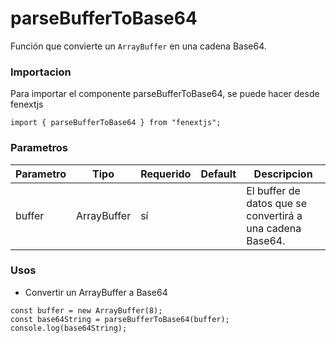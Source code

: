 # parseBufferToBase64

Función que convierte un `ArrayBuffer` en una cadena Base64.

### Importacion

Para importar el componente parseBufferToBase64, se puede hacer desde fenextjs

```tsx copy
import { parseBufferToBase64 } from "fenextjs";
```

### Parametros

| Parametro | Tipo | Requerido | Default | Descripcion |
| --------- | ---- | --------- | ------- | ----------- |
| buffer | ArrayBuffer | sí |  | El buffer de datos que se convertirá a una cadena Base64. |
### Usos

- Convertir un ArrayBuffer a Base64

```tsx copy
const buffer = new ArrayBuffer(8);
const base64String = parseBufferToBase64(buffer);
console.log(base64String);
```


